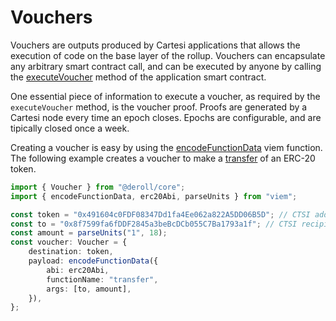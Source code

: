 # Vouchers

Vouchers are outputs produced by Cartesi applications that allows the execution of code on the base layer of the rollup.
Vouchers can encapsulate any arbitrary smart contract call, and can be executed by anyone by calling the [executeVoucher](https://docs.cartesi.io/cartesi-rollups/1.5/rollups-apis/json-rpc/application/#executevoucher) method of the application smart contract.

One essential piece of information to execute a voucher, as required by the `executeVoucher` method, is the voucher proof.
Proofs are generated by a Cartesi node every time an epoch closes.
Epochs are configurable, and are tipically closed once a week.

Creating a voucher is easy by using the [encodeFunctionData](https://viem.sh/docs/contract/encodeFunctionData#encodefunctiondata) viem function.
The following example creates a voucher to make a [transfer](https://docs.openzeppelin.com/contracts/4.x/api/token/erc20#IERC20-transfer-address-uint256-) of an ERC-20 token.

```ts twoslash
import { Voucher } from "@deroll/core";
import { encodeFunctionData, erc20Abi, parseUnits } from "viem";

const token = "0x491604c0FDF08347Dd1fa4Ee062a822A5DD06B5D"; // CTSI address
const to = "0x8f7599fa6fDDF2845a3beBcDCb055C7Ba1793a1f"; // CTSI recipient
const amount = parseUnits("1", 18);
const voucher: Voucher = {
    destination: token,
    payload: encodeFunctionData({
        abi: erc20Abi,
        functionName: "transfer",
        args: [to, amount],
    }),
};
```
